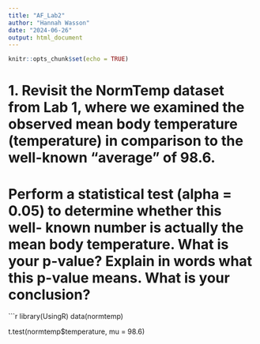 ```yaml
---
title: "AF_Lab2"
author: "Hannah Wasson"
date: "2024-06-26"
output: html_document
---
```


```r
knitr::opts_chunk$set(echo = TRUE)
```


# 1. Revisit the NormTemp dataset from Lab 1, where we examined the observed mean body temperature (temperature) in comparison to the well-known “average” of 98.6.

# Perform a statistical test (alpha = 0.05) to determine whether this well- known number is actually the mean body temperature. What is your p-value? Explain in words what this p-value means. What is your conclusion?

```r
library(UsingR)
data(normtemp)

t.test(normtemp$temperature, mu = 98.6)
